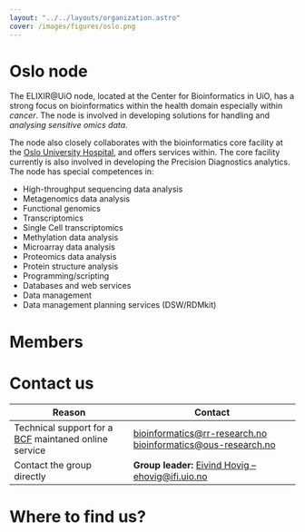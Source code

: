 ```yaml
---
layout: "../../layouts/organization.astro"
cover: /images/figures/oslo.png
---
```



# Oslo node

The ELIXIR@UiO node, located at the Center for Bioinformatics in UiO, has a strong focus on bioinformatics within the health domain especially within _cancer_. The node is involved in developing solutions for handling and _analysing sensitive omics data_.

The node also closely collaborates with the bioinformatics core facility at the [Oslo University Hospital](https://www.oslo-universitetssykehus.no/oslo-university-hospital), and offers services within. The core facility currently is also involved in developing the Precision Diagnostics analytics. The node has special competences in:

- High-throughput sequencing data analysis
- Metagenomics data analysis
- Functional genomics
- Transcriptomics
- Single Cell transcriptomics
- Methylation data analysis
- Microarray data analysis
- Proteomics data analysis
- Protein structure analysis
- Programming/scripting
- Databases and web services
- Data management
- Data management planning services (DSW/RDMkit)

# Members

<People org="uio" layout="two-col" hideOrg />

# Contact us

| Reason                                                                                              | Contact                                                                                                                                        |
|-----------------------------------------------------------------------------------------------------|------------------------------------------------------------------------------------------------------------------------------------------------|
| Technical support for a [BCF](https://www.ous-research.no/bioinformatics/) maintaned online service | [bioinformatics@rr-research.no](mailto:bioinformatics@rr-research.no)  [bioinformatics@ous-research.no](mailto:bioinformatics@ous-research.no) |
| Contact the group directly                                                                          | **Group leader:** [Eivind Hovig – ehovig@ifi.uio.no](mailto:ehovig@ifi.uio.no)                                                                 |

# Where to find us?

<MapComponent
    lat={59.934000}
    lng={10.769400}
    address="Gaustadalleen 23 B, Ole Johan Dahls hus, 0373 Oslo"
/>

